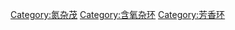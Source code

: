 {{catmore}}
{{Commons cat|Oxazoles}}

[[Category:氮杂茂|Category:氮杂茂]]
[[Category:含氧杂环|Category:含氧杂环]]
[[Category:芳香环|Category:芳香环]]